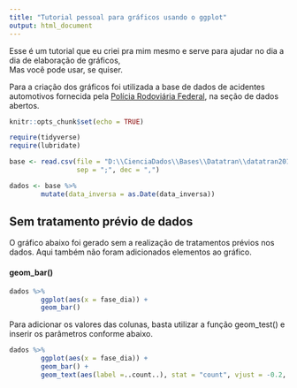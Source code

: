 ```yaml
---
title: "Tutorial pessoal para gráficos usando o ggplot"
output: html_document
---
```

Esse é um tutorial que eu criei pra mim mesmo e serve para ajudar no dia a dia de elaboração de gráficos,  
Mas você pode usar, se quiser.


Para a criação dos gráficos foi utilizada a base de dados de acidentes automotivos fornecida 
pela [Polícia Rodoviária Federal](https://arquivos.prf.gov.br/arquivos/index.php/s/kRBUylqz6DyQznN),
na seção de dados abertos.


```r
knitr::opts_chunk$set(echo = TRUE)

require(tidyverse)
require(lubridate)

base <- read.csv(file = "D:\\CienciaDados\\Bases\\Datatran\\datatran2019.csv",
                 sep = ";", dec = ",")

dados <- base %>% 
        mutate(data_inversa = as.Date(data_inversa))
```

## Sem tratamento prévio de dados

O gráfico abaixo foi gerado sem a realização de tratamentos prévios nos dados.
Aqui também não foram adicionados elementos ao gráfico.

#### geom_bar()
```r
dados %>% 
        ggplot(aes(x = fase_dia)) + 
        geom_bar()
```


Para adicionar os valores das colunas, basta utilizar a função geom_test() e inserir
os parâmetros conforme abaixo.


```r
dados %>% 
        ggplot(aes(x = fase_dia)) + 
        geom_bar() +
        geom_text(aes(label =..count..), stat = "count", vjust = -0.2, size = 3)
```



